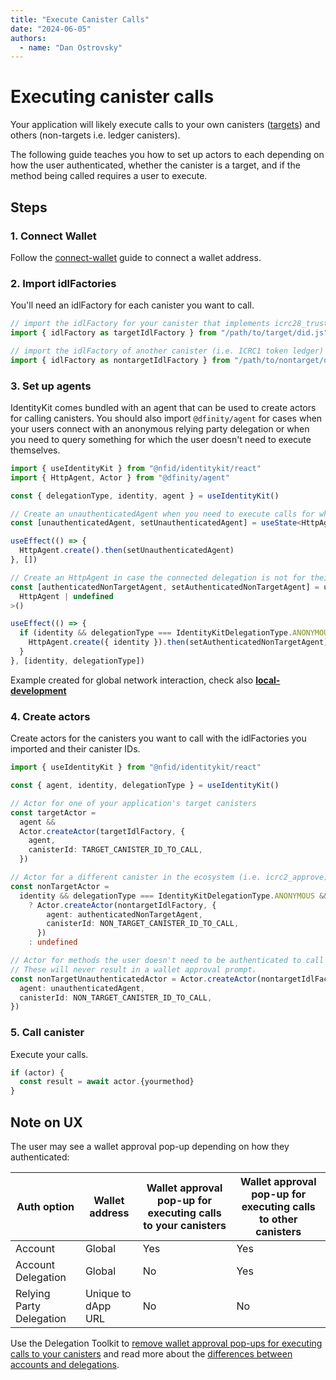 ```yaml
---
title: "Execute Canister Calls"
date: "2024-06-05"
authors:
  - name: "Dan Ostrovsky"
---
```



# Executing canister calls

Your application will likely execute calls to your own canisters
([targets](removing-wallet-pop-ups#1-on-chain-wallet-support)) and others (non-targets i.e. ledger
canisters).

The following guide teaches you how to set up actors to each depending on how the user
authenticated, whether the canister is a target, and if the method being called requires a user to
execute.

## Steps

### 1. Connect Wallet

Follow the [connect-wallet](/getting-started/connect-wallet) guide to connect a wallet address.

### 2. Import idlFactories

You'll need an idlFactory for each canister you want to call.

```typescript
// import the idlFactory for your canister that implements icrc28_trusted_origins
import { idlFactory as targetIdlFactory } from "/path/to/target/did.js"

// import the idlFactory of another canister (i.e. ICRC1 token ledger)
import { idlFactory as nontargetIdlFactory } from "/path/to/nontarget/did.js"
```

### 3. Set up agents

IdentityKit comes bundled with an agent that can be used to create actors for calling canisters. You
should also import `@dfinity/agent` for cases when your users connect with an anonymous relying
party delegation or when you need to query something for which the user doesn't need to execute
themselves.

```typescript
import { useIdentityKit } from "@nfid/identitykit/react"
import { HttpAgent, Actor } from "@dfinity/agent"

const { delegationType, identity, agent } = useIdentityKit()

// Create an unauthenticatedAgent when you need to execute calls for which the user doesn't need to execute themselves
const [unauthenticatedAgent, setUnauthenticatedAgent] = useState<HttpAgent | undefined>()

useEffect(() => {
  HttpAgent.create().then(setUnauthenticatedAgent)
}, [])

// Create an HttpAgent in case the connected delegation is not for their wallet address
const [authenticatedNonTargetAgent, setAuthenticatedNonTargetAgent] = useState<
  HttpAgent | undefined
>()

useEffect(() => {
  if (identity && delegationType === IdentityKitDelegationType.ANONYMOUS) {
    HttpAgent.create({ identity }).then(setAuthenticatedNonTargetAgent)
  }
}, [identity, delegationType])
```

<Callout type="warning" emoji="⚠️">
  Example created for global network interaction, check also
  <a href="/guides/local-development">
    <strong>local-development</strong>
  </a>
</Callout>

### 4. Create actors

Create actors for the canisters you want to call with the idlFactories you imported and their
canister IDs.

```typescript
import { useIdentityKit } from "@nfid/identitykit/react"

const { agent, identity, delegationType } = useIdentityKit()

// Actor for one of your application's target canisters
const targetActor =
  agent &&
  Actor.createActor(targetIdlFactory, {
    agent,
    canisterId: TARGET_CANISTER_ID_TO_CALL,
  })

// Actor for a different canister in the ecosystem (i.e. icrc2_approve)
const nonTargetActor =
  identity && delegationType === IdentityKitDelegationType.ANONYMOUS && authenticatedNonTargetAgent
    ? Actor.createActor(nontargetIdlFactory, {
        agent: authenticatedNonTargetAgent,
        canisterId: NON_TARGET_CANISTER_ID_TO_CALL,
      })
    : undefined

// Actor for methods the user doesn't need to be authenticated to call (i.e. icrc2_allowance)
// These will never result in a wallet approval prompt.
const nonTargetUnauthenticatedActor = Actor.createActor(nontargetIdlFactory, {
  agent: unauthenticatedAgent,
  canisterId: NON_TARGET_CANISTER_ID_TO_CALL,
})
```

### 5. Call canister

Execute your calls.

```typescript
if (actor) {
  const result = await actor.{yourmethod}
}
```

## Note on UX

The user may see a wallet approval pop-up depending on how they authenticated:

| Auth option              | Wallet address     | Wallet approval pop-up for executing calls to your canisters | Wallet approval pop-up for executing calls to other canisters |
| ------------------------ | ------------------ | ------------------------------------------------------------ | ------------------------------------------------------------- |
| Account                  | Global             | Yes                                                          | Yes                                                           |
| Account Delegation       | Global             | No                                                           | Yes                                                           |
| Relying Party Delegation | Unique to dApp URL | No                                                           | No                                                            |

Use the Delegation Toolkit to
[remove wallet approval pop-ups for executing calls to your canisters](./removing-wallet-pop-ups)
and read more about the [differences between accounts and delegations](/miscellaneous/auth-options).

